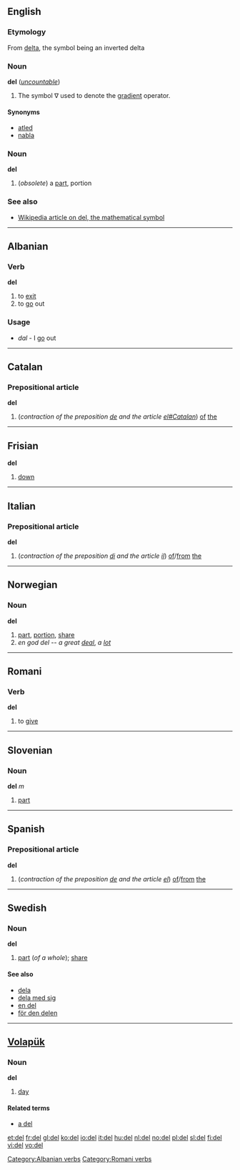 {{see|Del}}
==English==

===Etymology===
From [[delta]], the symbol being an inverted delta

===Noun===
'''del''' (''[[uncountable]]'')

#{{vector}} The symbol &nabla; used to denote the [[gradient]] operator.

====Synonyms====
*[[atled]]
*[[nabla]]

===Noun===
'''del'''

#(''obsolete'') a [[part]], portion

===See also===
*[[w:del|Wikipedia article on del, the mathematical symbol]]

----

==Albanian==
===Verb===
'''del'''

# to [[exit]]
# to [[go]] out

===Usage===
* ''dal'' - I [[go]] out

[[Category:Albanian verbs]]

----

==Catalan==
===Prepositional article===
'''del'''

#(''contraction of the preposition [[de#Catalan|de]] and the article [[el#Catalan]]'') [[of]] [[the]]

----

==Frisian==
'''del'''

# [[down]]
----

==Italian==
===Prepositional article===
'''del'''

# (''contraction of the preposition [[di#Italian|di]] and the article [[il#Italian|il]]'') [[of]]/[[from]] [[the]]

----

== Norwegian ==
=== Noun ===
'''del'''

# [[part]], [[portion]], [[share]]
# ''en god del'' -- ''a great [[deal]]'', ''a [[lot]]''

----

==Romani==

===Verb===
'''del'''

# to [[give]]

[[Category:Romani verbs]]

----

==Slovenian==
===Noun===
'''del''' ''m''

# [[part]]

----

==Spanish==
===Prepositional article===
'''del'''

# (''contraction of the preposition [[de#Spanish|de]] and the article [[el#Spanish|el]]'') [[of]]/[[from]] [[the]]

----

==Swedish==
===Noun===
'''del''' {{c}}
{{sv-noun-reg-ar}}

#[[part]] (''of a whole''); [[share]]

====See also====
*[[dela]]
*[[dela med sig]]
*[[en del]]
*[[för den delen]]

----

==[[Volapük]]==
===Noun===
'''del'''

#[[day]]

====Related terms====
*[[a del]]<!--per day-->

[[et:del]]
[[fr:del]]
[[gl:del]]
[[ko:del]]
[[io:del]]
[[it:del]]
[[hu:del]]
[[nl:del]]
[[no:del]]
[[pl:del]]
[[sl:del]]
[[fi:del]]
[[vi:del]]
[[vo:del]]